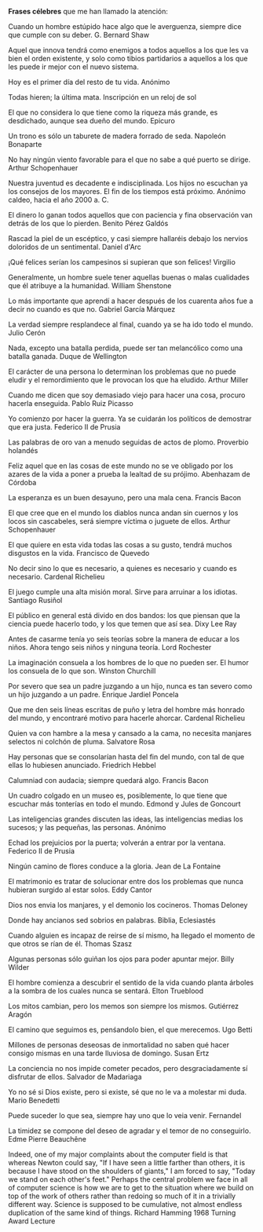 {{header|1=Frases}}

'''Frases célebres''' que me han llamado la atención:

Cuando un hombre estúpido hace algo que le averguenza, siempre dice que cumple con su deber. G. Bernard Shaw

Aquel que innova tendrá como enemigos a todos aquellos a los que les va bien el orden existente, y solo como tibios partidarios a aquellos a los que les puede ir mejor con el nuevo sistema.

Hoy es el primer día del resto de tu vida. Anónimo

Todas hieren; la última mata. Inscripción en un reloj de sol

El que no considera lo que tiene como la riqueza más grande, es desdichado, aunque sea dueño del mundo. Epicuro

Un trono es sólo un taburete de madera forrado de seda. Napoleón Bonaparte

No hay ningún viento favorable para el que no sabe a qué puerto se dirige. Arthur Schopenhauer

Nuestra juventud es decadente e indisciplinada. Los hijos no escuchan ya los consejos de los mayores. El fin de los tiempos está próximo. Anónimo caldeo, hacia el año 2000 a. C.

El dinero lo ganan todos aquellos que con paciencia y fina observación van detrás de los que lo pierden. Benito Pérez Galdós

Rascad la piel de un escéptico, y casi siempre hallaréis debajo los nervios doloridos de un sentimental. Daniel d'Arc

¡Qué felices serían los campesinos si supieran que son felices! Virgilio

Generalmente, un hombre suele tener aquellas buenas o malas cualidades que él atribuye a la humanidad. William Shenstone

Lo más importante que aprendí a hacer después de los cuarenta años fue a decir no cuando es que no. Gabriel García Márquez

La verdad siempre resplandece al final, cuando ya se ha ido todo el mundo. Julio Cerón

Nada, excepto una batalla perdida, puede ser tan melancólico como una batalla ganada. Duque de Wellington

El carácter de una persona lo determinan los problemas que no puede eludir y el remordimiento que le provocan los que ha eludido. Arthur Miller

Cuando me dicen que soy demasiado viejo para hacer una cosa, procuro hacerla enseguida. Pablo Ruiz Picasso

Yo comienzo por hacer la guerra. Ya se cuidarán los políticos de demostrar que era justa. Federico II de Prusia

Las palabras de oro van a menudo seguidas de actos de plomo. Proverbio holandés

Feliz aquel que en las cosas de este mundo no se ve obligado por los azares de la vida a poner a prueba la lealtad de su prójimo. Abenhazam de Córdoba

La esperanza es un buen desayuno, pero una mala cena. Francis Bacon

El que cree que en el mundo los diablos nunca andan sin cuernos y los locos sin cascabeles, será siempre víctima o juguete de ellos. Arthur Schopenhauer

El que quiere en esta vida todas las cosas a su gusto, tendrá muchos disgustos en la vida. Francisco de Quevedo

No decir sino lo que es necesario, a quienes es necesario y cuando es necesario. Cardenal Richelieu

El juego cumple una alta misión moral. Sirve para arruinar a los idiotas. Santiago Rusiñol

El público en general está divido en dos bandos: los que piensan que la ciencia puede hacerlo todo, y los que temen que así sea. Dixy Lee Ray

Antes de casarme tenía yo seis teorías sobre la manera de educar a los niños. Ahora tengo seis niños y ninguna teoría. Lord Rochester

La imaginación consuela a los hombres de lo que no pueden ser. El humor los consuela de lo que son. Winston Churchill

Por severo que sea un padre juzgando a un hijo, nunca es tan severo como un hijo juzgando a un padre. Enrique Jardiel Poncela

Que me den seis líneas escritas de puño y letra del hombre más honrado del mundo, y encontraré motivo para hacerle ahorcar. Cardenal Richelieu

Quien va con hambre a la mesa y cansado a la cama, no necesita manjares selectos ni colchón de pluma. Salvatore Rosa

Hay personas que se consolarían hasta del fin del mundo, con tal de que ellas lo hubiesen anunciado. Friedrich Hebbel

Calumniad con audacia; siempre quedará algo. Francis Bacon

Un cuadro colgado en un museo es, posiblemente, lo que tiene que escuchar más tonterías en todo el mundo. Edmond y Jules de Goncourt

Las inteligencias grandes discuten las ideas, las inteligencias medias los sucesos; y las pequeñas, las personas. Anónimo

Echad los prejuicios por la puerta; volverán a entrar por la ventana. Federico II de Prusia

Ningún camino de flores conduce a la gloria. Jean de La Fontaine

El matrimonio es tratar de solucionar entre dos los problemas que nunca hubieran surgido al estar solos. Eddy Cantor

Dios nos envia los manjares, y el demonio los cocineros. Thomas Deloney

Donde hay ancianos sed sobrios en palabras. Biblia, Eclesiastés

Cuando alguien es incapaz de reirse de sí mismo, ha llegado el momento de que otros se rían de él. Thomas Szasz

Algunas personas sólo guiñan los ojos para poder apuntar mejor. Billy Wilder

El hombre comienza a descubrir el sentido de la vida cuando planta árboles a la sombra de los cuales nunca se sentará. Elton Trueblood

Los mitos cambian, pero los memos son siempre los mismos. Gutiérrez Aragón

El camino que seguimos es, penśandolo bien, el que merecemos. Ugo Betti

Millones de personas deseosas de inmortalidad no saben qué hacer consigo mismas en una tarde lluviosa de domingo. Susan Ertz

La conciencia no nos impide cometer pecados, pero desgraciadamente sí disfrutar de ellos. Salvador de Madariaga

Yo no sé si Dios existe, pero si existe, sé que no le va a molestar mi duda. Mario Benedetti

Puede suceder lo que sea, siempre hay uno que lo veia venir. Fernandel

La timidez se compone del deseo de agradar y el temor de no conseguirlo. Edme Pierre Beauchêne

Indeed, one of my major complaints about the computer field is that whereas Newton could say, "If I have seen a little farther than others, it is because I have stood on the shoulders of giants," I am forced to say, "Today we stand on each other's feet." Perhaps the central problem we face in all of computer science is how we are to get to the situation where we build on top of the work of others rather than redoing so much of it in a trivially different way. Science is supposed to be cumulative, not almost endless duplication of the same kind of things. Richard Hamming 1968 Turning Award Lecture

{{footer}}
